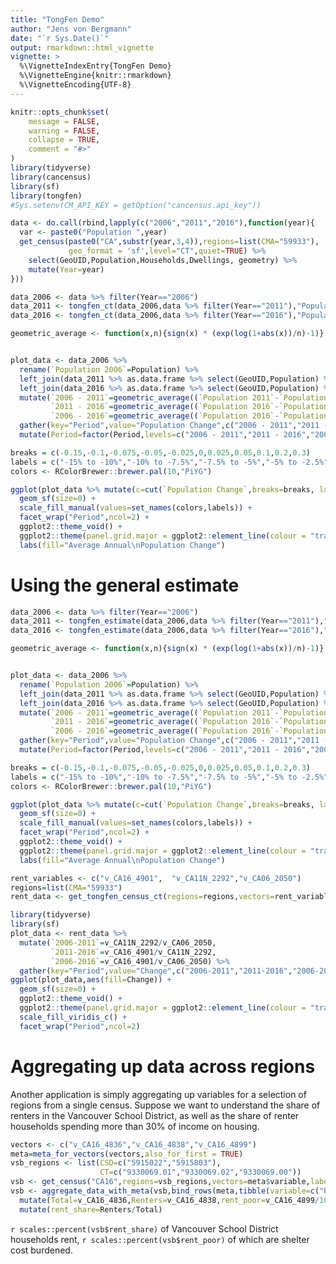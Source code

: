 ```yaml
---
title: "TongFen Demo"
author: "Jens von Bergmann"
date: "`r Sys.Date()`"
output: rmarkdown::html_vignette
vignette: >
  %\VignetteIndexEntry{TongFen Demo}
  %\VignetteEngine{knitr::rmarkdown}
  %\VignetteEncoding{UTF-8}
---
```


```r
knitr::opts_chunk$set(
	message = FALSE,
	warning = FALSE,
	collapse = TRUE,
	comment = "#>"
)
library(tidyverse)
library(cancensus)
library(sf)
library(tongfen)
#Sys.setenv(CM_API_KEY = getOption("cancensus.api_key"))
```

```r
data <- do.call(rbind,lapply(c("2006","2011","2016"),function(year){
  var <- paste0("Population ",year)
  get_census(paste0("CA",substr(year,3,4)),regions=list(CMA="59933"),
             geo_format = 'sf',level="CT",quiet=TRUE) %>%
    select(GeoUID,Population,Households,Dwellings, geometry) %>%
    mutate(Year=year)
})) 
```

```r
data_2006 <- data %>% filter(Year=="2006")
data_2011 <- tongfen_ct(data_2006,data %>% filter(Year=="2011"),"Population")
data_2016 <- tongfen_ct(data_2006,data %>% filter(Year=="2016"),"Population")

geometric_average <- function(x,n){sign(x) * (exp(log(1+abs(x))/n)-1)}


plot_data <- data_2006 %>%
  rename(`Population 2006`=Population) %>%
  left_join(data_2011 %>% as.data.frame %>% select(GeoUID,Population) %>% rename(`Population 2011`=Population),by="GeoUID") %>%
  left_join(data_2016 %>% as.data.frame %>% select(GeoUID,Population) %>% rename(`Population 2016`=Population),by="GeoUID") %>%
  mutate(`2006 - 2011`=geometric_average((`Population 2011`-`Population 2006`)/`Population 2006`,5),
         `2011 - 2016`=geometric_average((`Population 2016`-`Population 2011`)/`Population 2011`,5),
         `2006 - 2016`=geometric_average((`Population 2016`-`Population 2006`)/`Population 2006`,10)) %>%
  gather(key="Period",value="Population Change",c("2006 - 2011","2011 - 2016","2006 - 2016")) %>%
  mutate(Period=factor(Period,levels=c("2006 - 2011","2011 - 2016","2006 - 2016")))
```


```r
breaks = c(-0.15,-0.1,-0.075,-0.05,-0.025,0,0.025,0.05,0.1,0.2,0.3)
labels = c("-15% to -10%","-10% to -7.5%","-7.5% to -5%","-5% to -2.5%","-2.5% to 0%","0% to 2.5%","2.5% to 5%","5% to 10%","10% to 20%","20% to 30%")
colors <- RColorBrewer::brewer.pal(10,"PiYG")

ggplot(plot_data %>% mutate(c=cut(`Population Change`,breaks=breaks, labels=labels)),aes(fill=c)) +
  geom_sf(size=0) +
  scale_fill_manual(values=set_names(colors,labels)) +
  facet_wrap("Period",ncol=2) +
  ggplot2::theme_void() +
  ggplot2::theme(panel.grid.major = ggplot2::element_line(colour = "transparent")) +
  labs(fill="Average Annual\nPopulation Change")

```



# Using the general estimate
```r
data_2006 <- data %>% filter(Year=="2006")
data_2011 <- tongfen_estimate(data_2006,data %>% filter(Year=="2011"),"Population","GeoUID")
data_2016 <- tongfen_estimate(data_2006,data %>% filter(Year=="2016"),"Population","GeoUID")

geometric_average <- function(x,n){sign(x) * (exp(log(1+abs(x))/n)-1)}


plot_data <- data_2006 %>%
  rename(`Population 2006`=Population) %>%
  left_join(data_2011 %>% as.data.frame %>% select(GeoUID,Population) %>% rename(`Population 2011`=Population),by="GeoUID") %>%
  left_join(data_2016 %>% as.data.frame %>% select(GeoUID,Population) %>% rename(`Population 2016`=Population),by="GeoUID") %>%
  mutate(`2006 - 2011`=geometric_average((`Population 2011`-`Population 2006`)/`Population 2006`,5),
         `2011 - 2016`=geometric_average((`Population 2016`-`Population 2011`)/`Population 2011`,5),
         `2006 - 2016`=geometric_average((`Population 2016`-`Population 2006`)/`Population 2006`,10)) %>%
  gather(key="Period",value="Population Change",c("2006 - 2011","2011 - 2016","2006 - 2016")) %>%
  mutate(Period=factor(Period,levels=c("2006 - 2011","2011 - 2016","2006 - 2016")))

```



```r
breaks = c(-0.15,-0.1,-0.075,-0.05,-0.025,0,0.025,0.05,0.1,0.2,0.3)
labels = c("-15% to -10%","-10% to -7.5%","-7.5% to -5%","-5% to -2.5%","-2.5% to 0%","0% to 2.5%","2.5% to 5%","5% to 10%","10% to 20%","20% to 30%")
colors <- RColorBrewer::brewer.pal(10,"PiYG")

ggplot(plot_data %>% mutate(c=cut(`Population Change`,breaks=breaks, labels=labels)),aes(fill=c)) +
  geom_sf(size=0) +
  scale_fill_manual(values=set_names(colors,labels)) +
  facet_wrap("Period",ncol=2) +
  ggplot2::theme_void() +
  ggplot2::theme(panel.grid.major = ggplot2::element_line(colour = "transparent")) +
  labs(fill="Average Annual\nPopulation Change")

```



```r
rent_variables <- c("v_CA16_4901",  "v_CA11N_2292","v_CA06_2050")
regions=list(CMA="59933")
rent_data <- get_tongfen_census_ct(regions=regions,vectors=rent_variables,geo_format = 'sf')
```


```r
library(tidyverse)
library(sf)
plot_data <- rent_data %>%
  mutate(`2006-2011`=v_CA11N_2292/v_CA06_2050,
         `2011-2016`=v_CA16_4901/v_CA11N_2292,
         `2006-2016`=v_CA16_4901/v_CA06_2050) %>%
  gather(key="Period",value="Change",c("2006-2011","2011-2016","2006-2016"))
ggplot(plot_data,aes(fill=Change)) + 
  geom_sf(size=0) +
  ggplot2::theme_void() +
  ggplot2::theme(panel.grid.major = ggplot2::element_line(colour = "transparent")) +
  scale_fill_viridis_c() +
  facet_wrap("Period",ncol=2)
```


# Aggregating up data across regions

Another application is simply aggregating up variables for a selection of regions from a single census. Suppose we want to understand the share of renters in the Vancouver School District, as well as the share of renter households spending more than 30% of income on housing.


```r
vectors <- c("v_CA16_4836","v_CA16_4838","v_CA16_4899")
meta=meta_for_vectors(vectors,also_for_first = TRUE)
vsb_regions <- list(CSD=c("5915022","5915803"),
                    CT=c("9330069.01","9330069.02","9330069.00"))
vsb <- get_census("CA16",regions=vsb_regions,vectors=meta$variable,labels="short")
vsb <- aggregate_data_with_meta(vsb,bind_rows(meta,tibble(variable=c("Population","Dwellings","Households")))) %>%
  mutate(Total=v_CA16_4836,Renters=v_CA16_4838,rent_poor=v_CA16_4899/100) %>%
  mutate(rent_share=Renters/Total)
```

`r scales::percent(vsb$rent_share)` of Vancouver School District households rent, `r scales::percent(vsb$rent_poor)` of which are shelter cost burdened.
